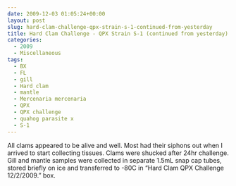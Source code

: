 ```yaml
---
date: 2009-12-03 01:05:24+00:00
layout: post
slug: hard-clam-challenge-qpx-strain-s-1-continued-from-yesterday
title: Hard Clam Challenge - QPX Strain S-1 (continued from yesterday)
categories:
  - 2009
  - Miscellaneous
tags:
  - BX
  - FL
  - gill
  - Hard clam
  - mantle
  - Mercenaria mercenaria
  - QPX
  - QPX challenge
  - quahog parasite x
  - S-1
---
```


All clams appeared to be alive and well. Most had their siphons out when I arrived to start collecting tissues. Clams were shucked after 24hr challenge. Gill and mantle samples were collected in separate 1.5mL snap cap tubes, stored briefly on ice and transferred to -80C in "Hard Clam QPX Challenge 12/2/2009." box.
